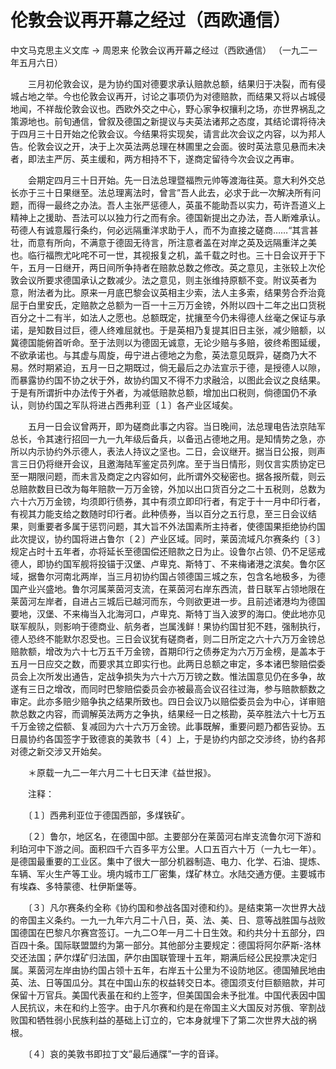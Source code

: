 # 伦敦会议再开幕之经过（西欧通信）

中文马克思主义文库 -> 周恩来
伦敦会议再开幕之经过（西欧通信）
（一九二一年五月六日）


　　三月初伦敦会议，是为协约国对德要求承认赔款总额，结果归于决裂，而有侵城占地之举。今也伦敦会议再开，讨论之事项仍为对德赔款，而结果又将以占城侵地闻，不祥哉伦敦会议也。西欧外交之中心，野心家争权攘利之场，亦世界祸乱之策源地也。前旬通信，曾叙及德国之新提议与夫英法诸邦之态度，其结论谓将待决于四月三十日开始之伦敦会议。今结果将实现矣，请言此次会议之内容，以为邦人告。伦敦会议之开，决于上次英法两总理在林圃里之会面。彼时英法意见悬而未决者，即法主严厉、英主缓和，两方相持不下，遂商定留待今次会议之再审。
 
　　会期定四月三十日开始。先一日法总理暨福煦元帅等渡海往英。意大利外交总长亦于三十日果继至。法总理离法时，曾言"吾人此去，必求于此一次解决所有问题，而得一最终之办法。吾人主张严惩德人，英虽不能助吾以实力，苟许吾道义上精神上之援助、吾法可以以独力行之而有余。德国新提出之办法，吾人断难承认。苟德人有诚意履行条约，何必远隔重洋求助于人，而不为直接之磋商......"其言甚壮，而意有所向，不满意于德固无待言，所注意者盖在对岸之英及远隔重洋之美也。临行福煦尤叱咤不可一世，其视报复之机，盖千载之时也。三十日会议开于下午，五月一日继开，两日间所争持者在赔款总数之修改。英之意见，主张较上次伦敦会议所要求德国承认之数减少。法之意见，则主张维持原额不变。附议英者为意，附法者为比。原来一月底巴黎会议英相主少索，法人主多索，结果劳合乔治竟屈于白里安氏，定赔款之总额为一百一十三万万金镑，外附以四十二年之出口货税百分之十二有半，如法人之愿也。总额既定，扰攘至今仍未得德人丝毫之保证与承诺，是知数目过巨，德人终难屈就也。于是英相乃复提其旧日主张，减少赔额，以冀德国能俯首听命。至于法则以为德固无诚意，无论少赔与多赔，彼终希图延缓，不欲承诺也。与其虚与周旋，毋宁进占德地之为愈，英法意见既异，磋商乃大不易。然时期紧迫，五月一日之期既过，倘无最后之办法宣示于德，是授德人以隙，而暴露协约国不协之状于外，故协约国又不得不力求融洽，以图此会议之良结果。于是有所谓折中办法传于外者，为减低赔款总额，增加出口税则，倘德国仍不承认，则协约国之军队将进占西弗利亚〔１〕各产业区域矣。

　　五月一日会议曾两开，即为磋商此事之内容。当日晚间，法总理电告法京陆军总长，令其速行招回一九一九年级后备兵，以备迅占德地之用。是知情势之急，亦所以内示协约外示德人，表法人持议之坚也。二日，会议继开。据当日公报，则声言三日仍将继开会议，且邀海陆军鉴定员列席。至于当日情形，则仅言实质协定已至一期限问题，而未言及商定之内容如何，此所谓外交秘密也。据各报所载，则云总赔款数目已改为每年赔款一万万金镑，外加以出口货百分之二十五税则，总数为六十六万万金镑，均须即行债券，其中有须立即印行者，有定于十一月中印行者，有视其力能支给之数随时印行者。此种债券，当以百分之五行息，至三日会议结果，则重要者多属于惩罚问题，其大旨不外法国素所主持者，使德国果拒绝协约国此次提议，协约国将进占鲁尔〔２〕产业区域。同时，莱茵流域凡尔赛条约〔３〕规定占时十五年者，亦将延长至德国偿还赔款之日为止。设鲁尔占领、仍不足惩戒德人，即协约国军舰将投锚于汉堡、卢卑克、斯特丁、不来梅诸港之滨矣。鲁尔区域，据鲁尔河南北两岸，当三月初协约国占领德国三城之东，包含名地极多，为德国产业兴盛地。鲁尔河属莱茵河支流，在莱茵河右岸东西流，昔日联军占领地限在莱茵河左岸者，自进占三城后已越河而东，今则欲更进一步。且前述诸港均为德国要地，汉堡、不来梅当入北海河口，卢卑克、斯特丁当入波罗的海口。使此地亦见联军舰队，则影响于德商业、航务者，岂属浅鲜！果协约国甘犯不韪，强制执行，德人恐终不能默尔忍受也。三日会议犹有磋商者，则二日所定之六十六万万金镑总赔款额，增改为六十七万五千万金镑，首期印行之债券定为六万万金榜，是盖本于五月一日应交之数，而要求其立即实行也。此两日总额之审定，多本诸巴黎赔偿委员会上次所发出通告，定战争损失为六十六万万镑之数。惟法国意见仍在多争，故遂有三日之增改，而同时巴黎赔偿委员会亦被最高会议召往过海，参与赔款额数之审定。此亦多赔少赔争执之结果所致也。四日会议乃以赔偿委员会为中心，详审赔款总数之内容，而调解英法两方之争执，结果经一日之核勘，英卒胜法六十七万五千万金镑之偿额、复减回为六十六万万金镑。此事既解，重要问题乃都告妥协。五日晨协约各国签字于致德哀的美敦书〔４〕上，于是协约内部之交涉终，协约各邦对德之新交涉又开始矣。



　　＊原载一九二一年六月二十七日天津《益世报》。

　　注释：

　　〔１〕西弗利亚位于德国西部，多煤铁矿。

　　〔２〕鲁尔，地区名，在德国中部。主要部分在莱茵河右岸支流鲁尔河下游和利珀河中下游之间。面积四千六百多平方公里。人口五百六十万（一九七一年）。是德国最重要的工业区。集中了很大一部分机器制造、电力、化学、石油、提炼、车辆、军火生产等工业。境内城市工厂密集，煤矿林立。水陆交通方便。主要城市有埃森、多特蒙德、杜伊斯堡等。

　　〔３〕凡尔赛条约全称《协约国和参战各国对德和约》。是结束第一次世界大战的帝国主义条约。一九一九年六月二十八日，英、法、美、日、意等战胜国与战败国德国在巴黎凡尔赛宫签订。一九二○年一月二十日生效。和约共分十五部分，四百四十条。国际联盟盟约为第一部分。其他部分主要规定：德国将阿尔萨斯-洛林交还法国；萨尔煤矿归法国，萨尔由国联管理十五年，期满后经公民投票决定归属。莱茵河左岸由协约国占领十五年，右岸五十公里为不设防地区。德国殖民地由英、法、日等国瓜分。其在中国山东的权益转交日本。德国须支付巨额赔款，并可保留十万官兵。美国代表虽在和约上签字，但美国国会未予批准。中国代表因中国人民抗议，未在和约上签字。由于凡尔赛和约是在帝国主义大国反对苏俄、宰割战败国和牺牲弱小民族利益的基础上订立的，它本身就埋下了第二次世界大战的祸根。

　　〔４〕哀的美敦书即拉丁文"最后通牒"一字的音译。



